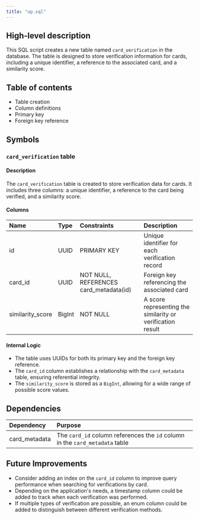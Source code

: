 ```yaml
---
title: "up.sql"
---
```


## High-level description
This SQL script creates a new table named `card_verification` in the database. The table is designed to store verification information for cards, including a unique identifier, a reference to the associated card, and a similarity score.

## Table of contents
- Table creation
- Column definitions
- Primary key
- Foreign key reference

## Symbols

### `card_verification` table
#### Description
The `card_verification` table is created to store verification data for cards. It includes three columns: a unique identifier, a reference to the card being verified, and a similarity score.

#### Columns
| Name | Type | Constraints | Description |
|:-----|:-----|:------------|:------------|
| id | UUID | PRIMARY KEY | Unique identifier for each verification record |
| card_id | UUID | NOT NULL, REFERENCES card_metadata(id) | Foreign key referencing the associated card |
| similarity_score | BigInt | NOT NULL | A score representing the similarity or verification result |

#### Internal Logic
- The table uses UUIDs for both its primary key and the foreign key reference.
- The `card_id` column establishes a relationship with the `card_metadata` table, ensuring referential integrity.
- The `similarity_score` is stored as a `BigInt`, allowing for a wide range of possible score values.

## Dependencies
| Dependency | Purpose |
|:-----------|:--------|
| card_metadata | The `card_id` column references the `id` column in the `card_metadata` table |

## Future Improvements
- Consider adding an index on the `card_id` column to improve query performance when searching for verifications by card.
- Depending on the application's needs, a timestamp column could be added to track when each verification was performed.
- If multiple types of verification are possible, an enum column could be added to distinguish between different verification methods.